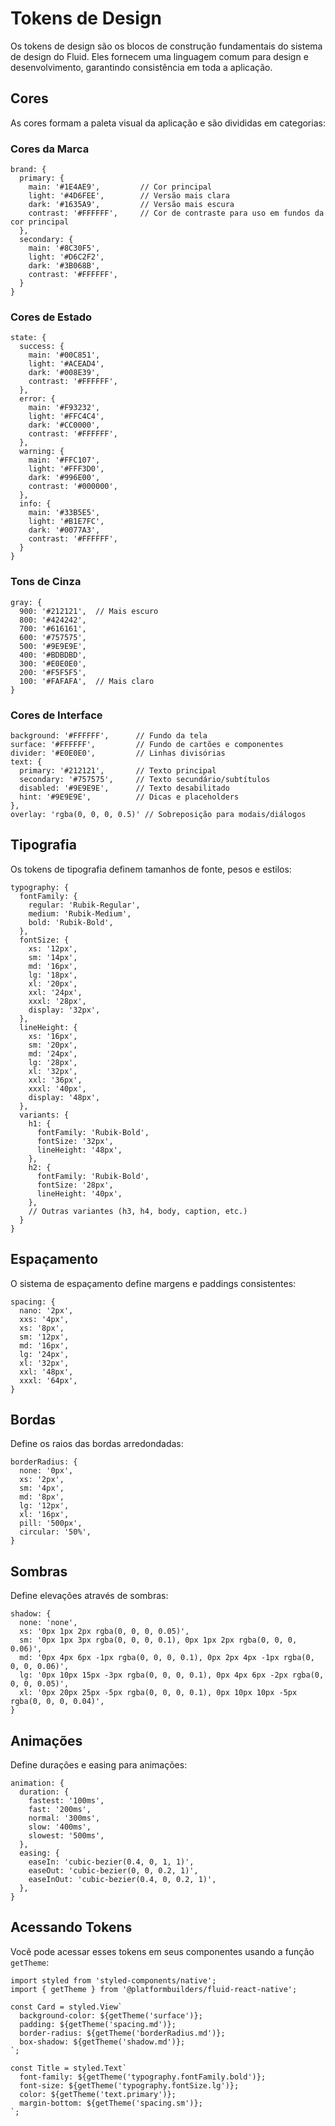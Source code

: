 # Tokens de Design

Os tokens de design são os blocos de construção fundamentais do sistema de design do Fluid. Eles fornecem uma linguagem comum para design e desenvolvimento, garantindo consistência em toda a aplicação.

## Cores

As cores formam a paleta visual da aplicação e são divididas em categorias:

### Cores da Marca

```tsx
brand: {
  primary: {
    main: '#1E4AE9',         // Cor principal
    light: '#4D6FEE',        // Versão mais clara
    dark: '#1635A9',         // Versão mais escura
    contrast: '#FFFFFF',     // Cor de contraste para uso em fundos da cor principal
  },
  secondary: {
    main: '#8C30F5',
    light: '#D6C2F2',
    dark: '#3B068B',
    contrast: '#FFFFFF',
  }
}
```

### Cores de Estado

```tsx
state: {
  success: {
    main: '#00C851',
    light: '#ACEAD4',
    dark: '#008E39',
    contrast: '#FFFFFF',
  },
  error: {
    main: '#F93232',
    light: '#FFC4C4',
    dark: '#CC0000',
    contrast: '#FFFFFF',
  },
  warning: {
    main: '#FFC107',
    light: '#FFF3D0',
    dark: '#996E00',
    contrast: '#000000',
  },
  info: {
    main: '#33B5E5',
    light: '#B1E7FC',
    dark: '#0077A3',
    contrast: '#FFFFFF',
  }
}
```

### Tons de Cinza

```tsx
gray: {
  900: '#212121',  // Mais escuro
  800: '#424242',
  700: '#616161',
  600: '#757575',
  500: '#9E9E9E',
  400: '#BDBDBD',
  300: '#E0E0E0',
  200: '#F5F5F5',
  100: '#FAFAFA',  // Mais claro
}
```

### Cores de Interface

```tsx
background: '#FFFFFF',      // Fundo da tela
surface: '#FFFFFF',         // Fundo de cartões e componentes
divider: '#E0E0E0',         // Linhas divisórias
text: {
  primary: '#212121',       // Texto principal
  secondary: '#757575',     // Texto secundário/subtítulos
  disabled: '#9E9E9E',      // Texto desabilitado
  hint: '#9E9E9E',          // Dicas e placeholders
},
overlay: 'rgba(0, 0, 0, 0.5)' // Sobreposição para modais/diálogos
```

## Tipografia

Os tokens de tipografia definem tamanhos de fonte, pesos e estilos:

```tsx
typography: {
  fontFamily: {
    regular: 'Rubik-Regular',
    medium: 'Rubik-Medium',
    bold: 'Rubik-Bold',
  },
  fontSize: {
    xs: '12px',
    sm: '14px',
    md: '16px',
    lg: '18px',
    xl: '20px',
    xxl: '24px',
    xxxl: '28px',
    display: '32px',
  },
  lineHeight: {
    xs: '16px',
    sm: '20px',
    md: '24px',
    lg: '28px',
    xl: '32px',
    xxl: '36px',
    xxxl: '40px',
    display: '48px',
  },
  variants: {
    h1: {
      fontFamily: 'Rubik-Bold',
      fontSize: '32px',
      lineHeight: '48px',
    },
    h2: {
      fontFamily: 'Rubik-Bold',
      fontSize: '28px',
      lineHeight: '40px',
    },
    // Outras variantes (h3, h4, body, caption, etc.)
  }
}
```

## Espaçamento

O sistema de espaçamento define margens e paddings consistentes:

```tsx
spacing: {
  nano: '2px',
  xxs: '4px',
  xs: '8px',
  sm: '12px',
  md: '16px',
  lg: '24px',
  xl: '32px',
  xxl: '48px',
  xxxl: '64px',
}
```

## Bordas

Define os raios das bordas arredondadas:

```tsx
borderRadius: {
  none: '0px',
  xs: '2px',
  sm: '4px',
  md: '8px',
  lg: '12px',
  xl: '16px',
  pill: '500px',
  circular: '50%',
}
```

## Sombras

Define elevações através de sombras:

```tsx
shadow: {
  none: 'none',
  xs: '0px 1px 2px rgba(0, 0, 0, 0.05)',
  sm: '0px 1px 3px rgba(0, 0, 0, 0.1), 0px 1px 2px rgba(0, 0, 0, 0.06)',
  md: '0px 4px 6px -1px rgba(0, 0, 0, 0.1), 0px 2px 4px -1px rgba(0, 0, 0, 0.06)',
  lg: '0px 10px 15px -3px rgba(0, 0, 0, 0.1), 0px 4px 6px -2px rgba(0, 0, 0, 0.05)',
  xl: '0px 20px 25px -5px rgba(0, 0, 0, 0.1), 0px 10px 10px -5px rgba(0, 0, 0, 0.04)',
}
```

## Animações

Define durações e easing para animações:

```tsx
animation: {
  duration: {
    fastest: '100ms',
    fast: '200ms',
    normal: '300ms',
    slow: '400ms',
    slowest: '500ms',
  },
  easing: {
    easeIn: 'cubic-bezier(0.4, 0, 1, 1)',
    easeOut: 'cubic-bezier(0, 0, 0.2, 1)',
    easeInOut: 'cubic-bezier(0.4, 0, 0.2, 1)',
  },
}
```

## Acessando Tokens

Você pode acessar esses tokens em seus componentes usando a função `getTheme`:

```tsx
import styled from 'styled-components/native';
import { getTheme } from '@platformbuilders/fluid-react-native';

const Card = styled.View`
  background-color: ${getTheme('surface')};
  padding: ${getTheme('spacing.md')};
  border-radius: ${getTheme('borderRadius.md')};
  box-shadow: ${getTheme('shadow.md')};
`;

const Title = styled.Text`
  font-family: ${getTheme('typography.fontFamily.bold')};
  font-size: ${getTheme('typography.fontSize.lg')};
  color: ${getTheme('text.primary')};
  margin-bottom: ${getTheme('spacing.sm')};
`;
```
